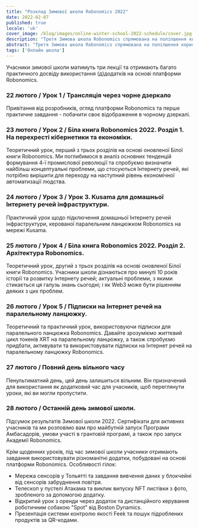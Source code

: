 ```yaml
---
title: "Розклад Зимової школи Robonomics 2022"
date: 2022-02-07
published: true
locale: 'uk'
cover_image: /blog/images/online-winter-school-2022-schedule/cover.jpg
description: "Третя Зимова школа Robonomics спрямована на поліпшення користувацьких досвідів децентралізованих додатків у завданнях керування розумними пристроями, включаючи складні робототехнічні сценарії."
abstract: "Третя Зимова школа Robonomics спрямована на поліпшення користувацьких досвідів децентралізованих додатків у завданнях керування розумними пристроями, включаючи складні робототехнічні сценарії."
tags: ['Онлайн школа']
---
```


<PostExpiredInfo/>

Учасники зимової школи матимуть три лекції та отримають багато практичного досвіду використання (д)додатків на основі платформи Robonomics.

<TextCard>

### 22 лютого / Урок 1 / Трансляція через чорне дзеркало

Привітання від розробників, огляд платформи Robonomics та перше практичне завдання - побачити своє відображення в чорному дзеркалі.

</TextCard>

<TextCard>

### 23 лютого / Урок 2 / Біла книга Robonomics 2022. Розділ 1. На перехресті кібернетики та економіки.

Теоретичний урок, перший з трьох розділів на основі оновленої Білої книги Robonomics. Ми поглибимося в аналіз основних тенденцій формування 4-ї промислової революції та спробуємо визначити найбільш концептуальні проблеми, що стосуються Інтернету речей, які потрібно вирішити для переходу на наступний рівень економічної автоматизації людства.

</TextCard>

<TextCard>

### 24 лютого / Урок 3 / Урок 3. Kusama для домашньої Інтернету речей інфраструктури.

Практичний урок щодо підключення домашньої Інтернету речей інфраструктури, керованої паралельним ланцюжком Robonomics на мережі Kusama.

</TextCard>

<TextCard>

### 25 лютого / Урок 4 / Біла книга Robonomics 2022. Розділ 2. Архітектура Robonomics.

Теоретичний урок, другий з трьох розділів на основі оновленої Білої книги Robonomics. Учасники школи дізнаються про минулі 10 років історії та розвитку Інтернету речей; актуальні проблеми, з якими стикається ця галузь знань сьогодні; і як Web3 може бути рішенням деяких з цих проблем.

</TextCard>

<TextCard>

### 26 лютого / Урок 5 / Підписки на Інтернет речей на паралельному ланцюжку.

Теоретичний та практичний урок, використовуючи підписки для паралельного ланцюжка Robonomics. Давайте зрозуміємо життєвий цикл токенів XRT на паралельному ланцюжку, а також спробуємо придбати, активувати та використовувати підписки на Інтернет речей на паралельному ланцюжку Robonomics.

</TextCard>

<TextCard>

### 27 лютого / Повний день вільного часу

Пенультиматний день, цей день залишиться вільним. Він призначений для використання як додатковий час для учасників, щоб переглянути уроки, які ви могли пропустити.

</TextCard>

<TextCard>

### 28 лютого / Останній день зимової школи.

Підсумок результатів Зимової школи 2022. Сертифікати для активних учасників та ми розповімо вам про майбутній запуск Програми Амбасадорів, умови участі в грантовій програмі, а також про запуск Академії Robonomics.

</TextCard>

Крім щоденних уроків, під час зимової школи учасники отримають завдання використовувати різноманітні додатки, побудовані на основі платформи Robonomics. Особливості гілок:

- Мережа сенсорів у Тольятті та завдання вивчення даних у блокчейні від сенсорів забруднення повітря.
- Телескоп у пустелі Атакама та виклик випуску NFT листівки з фото, зробленого за допомогою додатку.
- Відкритий урок з оренди через додаток та дистанційного керування роботичним собакою "Spot" від Boston Dynamics.
- Презентація системи контролю якості Feek та пошук підроблених продуктів за QR-кодами.